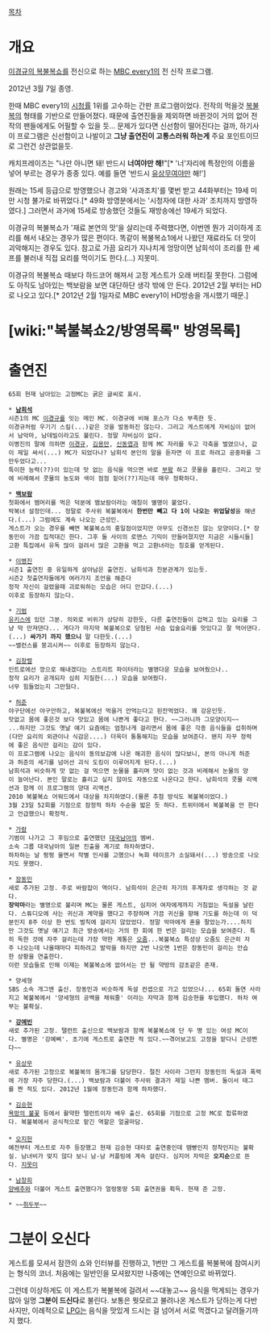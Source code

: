 [[목차]]
= 개요 = 
[[이경규의 복불복쇼]]를 전신으로 하는 [[MBC every1]]의 전 신작 프로그램.

2012년 3월 7일 종영.

한때 MBC every1의 [[시청률]] 1위를 고수하는 간판 프로그램이었다.
전작의 먹을것 [[복불복]]의 형태를 기반으로 만들어졌다. 때문에 출연진들을 제외하면 바뀐것이 거의 없어 전작의 팬들에게도 어필할 수 있을 듯...
문제가 있다면 신선함이 떨어진다는 걸까, 하기사 이 프로그램은 신선함이고 나발이고 '''그냥 출연진이 고통스러워 하는게''' 주요 포인트이므로 그런건 상관없을듯.

캐치프레이즈는 "나만 아니면 돼! 반드시 '''너여야만 해!'''"[* '너'자리에 특정인의 이름을 넣어 부르는 경우가 종종 있다. 예를 들면 '반드시 [[유상무]]여야만 해!']

원래는 15세 등급으로 방영했으나 경고와 '사과조치'를 몇번 받고 44화부터는 19세 미만 시청 불가로 바뀌었다.[* 49화 방영분에서는 '시청자에 대한 사과' 조치까지 방영하였다.]  그러면서 과거에 15세로 방송했던 것들도 재방송에선 19세가 되었다.

이경규의 복불복쇼가 '재료 본연의 맛'을 살리는데 주력했다면, 이번엔 뭔가 괴이하게 조리를 해서 내오는 경우가 많은 편이다. 똑같이 복불복쇼1에서 나왔던 재료라도 더 맛이 괴악해지는 경우도 있다. 참고로 가끔 요리가 지나치게 엉망이면 남희석이 조리를 한 셰프를 불러내 직접 요리를 먹이기도 한다.(...) 지못미.

이경규의 복불복쇼 때보다 하드코어 해져서 고정 게스트가 오래 버티질 못한다. 그럼에도 아직도 남아있는 백보람을 보면 대단하단 생각 밖에 안 든다.
2012년 2월 부터는 HD로 나오고 있다.[* 2012년 2월 1일자로 MBC every1이 HD방송을 개시했기 때문.]

= [wiki:"복불복쇼2/방영목록" 방영목록] =

= 출연진 =
 65회 현재 남아있는 고정MC는 굵은 글씨로 표시.

 * '''[[남희석]]'''
 시즌1의 MC [[이경규]]를 잇는 메인 MC. 이경규에 비해 포스가 다소 부족한 듯.
 이경규처럼 우기기 스킬(...)같은 것을 발동하진 않는다. 그리고 게스트에게 자비심이 없어서 남악마, 남데빌이라고도 불린다. 정말 자비심이 없다.
 이병진의 말에 의하면 [[이경규]], [[김용만]], [[신동엽]]과 함께 MC 자리를 두고 각축을 벌였으나, 값이 제일 싸서(...) MC가 되었다나? 남희석 본인의 말을 듣자면 이 프로 하려고 공중파를 그만두었다고...
 특이한 능력(??)이 있는데 맛 없는 음식을 먹으면 바로 [[부왘]] 하고 콧물을 흘린다. 그리고 맛에 비례해서 콧물의 농도와 색이 점점 짙어(??)지는데 매우 정확하다.

 * '''[[백보람]]'''
 첫화에서 뱀머리를 먹은 덕분에 뱀보람이라는 애칭이 별명이 붙었다.
 박복녀 설정인데... 정말로 주사위 복불복에서 '''한번만 빼고 다 1이 나오는 위업달성'''을 해낸다.(...) 그럼에도 계속 나오는 근성인.
 게스트가 오는 경우를 빼면 복불복쇼의 홍일점이었지만 아무도 신경쓰진 않는 모양이다.[* 장동민이 가끔 집적대긴 한다. 그후 둘 사이의 로맨스 기믹이 만들어졌지만 지금은 시들시들]
 고환 특집에서 유독 많이 걸려서 많은 고환을 먹고 고환녀라는 칭호를 얻게된다.

 * [[이병진]]
 시즌1 출연진 중 유일하게 살아남은 출연진. 남희석과 친분관계가 있는듯.
 시즌2 첫출연자들에게 여러가지 조언을 해준다
 정작 자신이 걸렸을때 괴로워하는 모습은 어디 안갔다.(...)
 이후로 등장하지 않는다.

 * [[기범]]
 [[유키스]]에 있던 그분. 의외로 비위가 상당히 강한듯, 다른 출연진들이 겁먹고 있는 요리를 그냥 막 만져댄다... 게다가 마지막 복불복으로 당첨된 사슴 입술요리를 맛있다고 잘 먹어댄다.(...) '''싸가기 까지 했으니''' 말 다한듯.(...)
 ~~밸런스를 붕괴시켜~~ 이후로 등장하지 않는다.

 * [[김창렬]]
 인트로에선 깡으로 해내겠다는 스트리트 파이터라는 별명다운 모습을 보여줬으나..
 정작 요리가 공개되자 심히 지질한(...) 모습을 보여줬다.
 너무 힘들었는지 그만뒀다.

 * [[허준]]
 야구단에선 야구안하고, 복불복에선 먹을거 안먹는다고 핀잔먹었다. 꽤 강운인듯.
 맛없고 몸에 좋은것 보다 맛있고 몸에 나쁜게 좋다고 한다. ~~그러니까 그모양이지~~
 ...하지만 그것도 옛날 얘기 요즘에는 엄청나게 걸리면서 몸에 좋은 각종 음식들을 섭취하며(다만 요리의 외관이나 식감은....) 더욱더 통통해지는 모습을 보여준다. 왠지 자꾸 정력에 좋은 음식만 걸리는 감이 있다.
 이 프로그램에 나오는 음식이 동의보감에 나온 해괴한 음식이 많다보니, 본의 아니게 허준과 허준의 세기를 넘어선 괴식 도킹이 이루어지게 된다.(...)
 남희석과 비슷하게 맛 없는 걸 먹으면 눈물을 흘리며 맛이 없는 것과 비례해서 눈물의 양이 늘어난다. 본인 말로는 흘리고 싶지 않아도 자동으로 나온다고 한다. 남희석의 콧물 리액션과 함께 이 프로그램의 양대 리액션.
 2010 복불복쇼 어워드에서 대상을 차지하였다.(물론 추첨 방식도 복불복이었다.)
 3월 23일 52회를 기점으로 잠정적 하차 수순을 밟은 듯 하다. 트위터에서 복불복을 안 한다고 언급했으니 확정적.

 * [[가람]]
 기범이 나가고 그 후임으로 출연했던 [[대국남아]]의 멤버.
 소속 그룹 대국남아의 일본 진출을 계기로 하차하였다.
 하차하는 날 펑펑 울면서 작별 인사를 고했으나 녹화 테이프가 소실돼서(...) 방송으로 나오지도 못했다.

 * [[장동민]]
 새로 추가된 고정. 주로 바람잡이 역이다. 남희석이 은근히 자기의 후계자로 생각하는 것 같다.
 '''장악마'''라는 별명으로 불리며 MC는 물론 게스트, 심지어 여자에게까지 거침없는 독설을 날린다. 스튜디오에 사는 귀신과 계약을 했다고 주장하며 가끔 귀신을 향해 기도를 하는데 이 덕분인지 8주 이상 한 번도 벌칙에 걸리지 않았었다. 정말 악마에게 혼을 팔았는가....하지만 그것도 옛날 얘기고 최근 방송에서는 거의 한 회에 한 번은 걸리는 모습을 보여준다. 특히 독한 것에 자주 걸리는데 가장 약한 계통은 [[오줌]]...복불복쇼 특성상 오줌도 은근히 자주 나오는데 나올때마다 피하려고 발악을 하지만 2번 나오면 1번은 장동민이 걸리는 안습한 상황을 연출한다.
 이런 모습들로 인해 이제는 복불복쇼에 없어서는 안 될 약방의 감초같은 존재.

 * 양세형
 SBS 소속 개그맨 출신. 장동민과 비슷하게 독설 컨셉으로 가고 있었으나... 65회 돌연 사라지고 복불복에서 '양세형의 공백을 채워줄' 이라는 자막과 함께 김승현을 투입했다. 하차 여부는 불확실.

 * '''[[강예빈]]'''
 새로 추가된 고정. 탤런트 출신으로 백보람과 함께 복불복쇼에 단 두 명 있는 여성 MC이다. 별명은 '강예삐'. 초기에 게스트로 출연한 적 있다.~~겪어보고도 고정을 맡다니 근성쩐다~~

 * [[유상무]]
 새로 추가된 고정으로 복불복의 몸개그를 담당한다. 절친 사이라 그런지 장동민의 독설과 폭력에 가장 자주 당한다.(...) 백보람과 더불어 주사위 결과가 제일 나쁜 멤버. 둘이서 태그를 짠 적도 있다. 2012년 1월에 장동민과 함께 하차했다.

 * [[김승현]]
 [[욕망의 불꽃]] 등에서 활약한 탤런트이자 배우 출신. 65회를 기점으로 고정 MC로 합류하였다. 복불복에서 공식적으로 맡긴 역할은 얼굴마담.
 
 * [[오지헌]]
 예전부터 게스트로 자주 등장했고 현재 김승현 대타로 출연중인데 땜빵인지 정착인지는 불확실. 남녀비가 맞지 않다 보니 남-남 커플링에 계속 걸린다. 심지어 자막은 '''오지순'''으로 뜬다. [[지못미]]

 * [[남창희]]
 [[양배추]]와 더불어 게스트 출연했다가 얼렁뚱땅 5회 출연권을 획득. 현재 준 고정.

 * ~~[[취두부]]~~
= 그분이 오신다 =
게스트를 모셔서 잠깐의 쇼와 인터뷰를 진행하고, 1번만 그 게스트를 복불복에 참여시키는 형식의 코너. 처음에는 일반인을 모셔왔지만 나중에는 연예인으로 바뀌었다.

그런데 이상하게도 이 게스트가 복불복에 걸려서 ~~대놓고~~ 음식을 먹게되는 경우가 많아 일명 '''그분이 드신다'''로 불린다. 보통은 뭣모르고 불려나온 게스트가 당하는게 다반사지만, 이례적으로 [[LPG]]는 음식을 맛있게 드시는 걸 넘어서 서로 먹겠다고 달려들기까지 했다.
